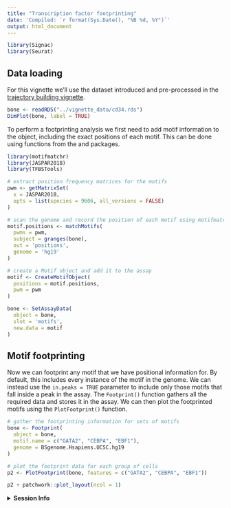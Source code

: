```yaml
---
title: "Transcription factor footprinting"
date: 'Compiled: `r format(Sys.Date(), "%B %d, %Y")`'
output: html_document
---
```


```r
library(Signac)
library(Seurat)
```

## Data loading

For this vignette we'll use the dataset introduced and pre-processed in the
[trajectory building vignette](https://satijalab.org/signac/articles/monocle.html).

```r
bone <- readRDS("../vignette_data/cd34.rds")
DimPlot(bone, label = TRUE)
```

To perform a footprinting analysis we first need to add motif information to the
object, including the exact positions of each motif. This can be done using 
functions from the \code{motifmatchr} and \code{TFBSTools} packages.

```r
library(motifmatchr)
library(JASPAR2018)
library(TFBSTools)

# extract position frequency matrices for the motifs
pwm <- getMatrixSet(
  x = JASPAR2018,
  opts = list(species = 9606, all_versions = FALSE)
)

# scan the genome and record the position of each motif using motifmatchr
motif.positions <- matchMotifs(
  pwms = pwm,
  subject = granges(bone),
  out = 'positions',
  genome = 'hg19'
)

# create a Motif object and add it to the assay
motif <- CreateMotifObject(
  positions = motif.positions,
  pwm = pwm
)

bone <- SetAssayData(
  object = bone,
  slot = 'motifs',
  new.data = motif
)
```

## Motif footprinting

Now we can footprint any motif that we have positional information for. By
default, this includes every instance of the motif in the genome. We can instead
use the `in.peaks = TRUE` parameter to include only those motifs that fall
inside a peak in the assay. The `Footprint()` function gathers all the required
data and stores it in the assay. We can then plot the footprinted motifs using
the `PlotFootprint()` function.

```r
# gather the footprinting information for sets of motifs
bone <- Footprint(
  object = bone,
  motif.name = c("GATA2", "CEBPA", "EBF1"),
  genome = BSgenome.Hsapiens.UCSC.hg19
)

# plot the footprint data for each group of cells
p2 <- PlotFootprint(bone, features = c("GATA2", "CEBPA", "EBF1"))
```

```r
p2 + patchwork::plot_layout(ncol = 1)
```

<details>
  <summary>**Session Info**</summary>
  
```r
sessionInfo()
```

</details>
